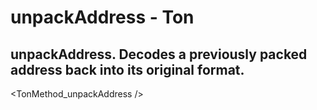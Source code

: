 # unpackAddress - Ton

## unpackAddress. Decodes a previously packed address back into its original format.


<TonMethod_unpackAddress />
